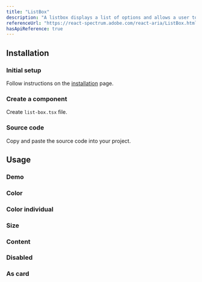 ```yaml
---
title: "ListBox"
description: "A listbox displays a list of options and allows a user to select one or more of them."
referenceUrl: "https://react-spectrum.adobe.com/react-aria/ListBox.html"
hasApiReference: true
---
```


## Installation

<Steps>

### Initial setup

Follow instructions on the [installation](/docs/overview/installation) page.

### Create a component

Create `list-box.tsx` file.

### Source code

Copy and paste the source code into your project.

</Steps>

## Usage

### Demo

<ComponentPreview slug="listBox/demo" />

### Color

<ComponentPreview slug="listBox/color" />

### Color individual

<ComponentPreview slug="listBox/colorIndividual" />

### Size

<ComponentPreview slug="listBox/size" />

### Content

<ComponentPreview slug="listBox/content" />

### Disabled

<ComponentPreview slug="listBox/disabled" />

### As card

<ComponentPreview slug="listBox/asCard" />
